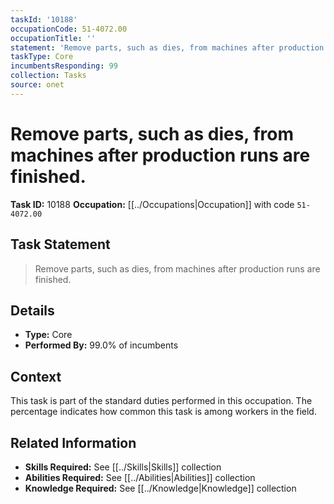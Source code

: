 ```yaml
---
taskId: '10188'
occupationCode: 51-4072.00
occupationTitle: ''
statement: 'Remove parts, such as dies, from machines after production runs are finished.'
taskType: Core
incumbentsResponding: 99
collection: Tasks
source: onet
---
```

# Remove parts, such as dies, from machines after production runs are finished.

**Task ID:** 10188
**Occupation:** [[../Occupations|Occupation]] with code `51-4072.00`

## Task Statement

> Remove parts, such as dies, from machines after production runs are finished.

## Details

- **Type:** Core
- **Performed By:** 99.0% of incumbents

## Context

This task is part of the standard duties performed in this occupation. The percentage indicates how common this task is among workers in the field.

## Related Information

- **Skills Required:** See [[../Skills|Skills]] collection
- **Abilities Required:** See [[../Abilities|Abilities]] collection
- **Knowledge Required:** See [[../Knowledge|Knowledge]] collection
